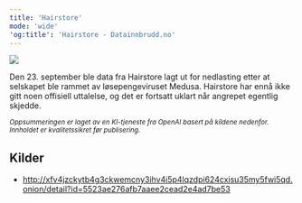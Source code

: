 ```yaml
---
title: 'Hairstore'
mode: 'wide'
'og:title': 'Hairstore - Datainnbrudd.no'
---
```


<Frame>
<img src="/images/hairstore.png" noZoom/>
</Frame>

Den 23. september ble data fra Hairstore lagt ut for nedlasting etter at selskapet ble rammet av løsepengeviruset Medusa. Hairstore har ennå ikke gitt noen offisiell uttalelse, og det er fortsatt uklart når angrepet egentlig skjedde.

<sup><i>Oppsummeringen er laget av en KI-tjeneste fra OpenAI basert på kildene nedenfor. Innholdet er kvalitetssikret før publisering.</i></sup>

## Kilder
- http://xfv4jzckytb4g3ckwemcny3ihv4i5p4lqzdpi624cxisu35my5fwi5qd.onion/detail?id=5523ae276afb7aaee2cead2e4ad7be53
